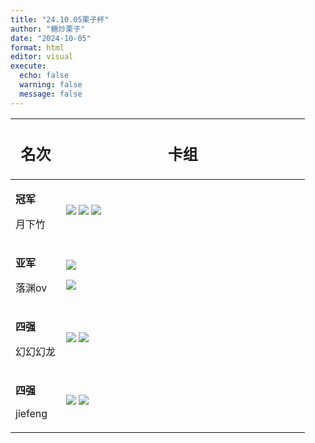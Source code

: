 ```yaml
---
title: "24.10.05栗子杯"
author: "糖炒栗子"
date: "2024-10-05"
format: html
editor: visual
execute:
  echo: false
  warning: false
  message: false
---
```


+--------------+----------------------------------------------------------------------+
| ## 名次      | ## 卡组                                                              |
+==============+======================================================================+
| **冠军**     | ![](Picture/冠军1.jpg) ![](Picture/冠军2.jpg) ![](Picture/冠军3.jpg) |
|              |                                                                      |
| 月下竹       |                                                                      |
+--------------+----------------------------------------------------------------------+
| **亚军**     | ![](Picture/亚军1.jpg)                                               |
|              |                                                                      |
| 落渊ov       | ![](Picture/亚军2.jpg)                                               |
+--------------+----------------------------------------------------------------------+
| **四强**     | ![](Picture/四强1.jpg) ![](Picture/四强2.jpg)                        |
|              |                                                                      |
| 幻幻幻龙     |                                                                      |
+--------------+----------------------------------------------------------------------+
| **四强**     | ![](Picture/四强3.jpg) ![](Picture/四强4.jpg)                        |
|              |                                                                      |
| jiefeng      |                                                                      |
+--------------+----------------------------------------------------------------------+
